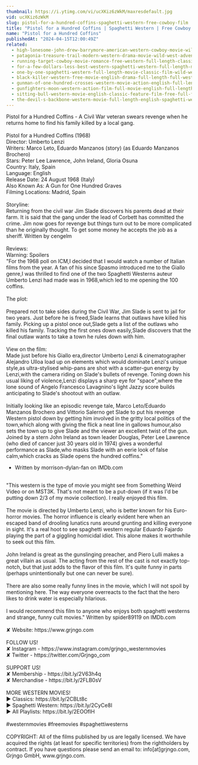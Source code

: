 ```yaml
---
thumbnail: https://i.ytimg.com/vi/ucXKiz6zWkM/maxresdefault.jpg
vid: ucXKiz6zWkM
slug: pistol-for-a-hundred-coffins-spaghetti-western-free-cowboy-film
title: "Pistol for a Hundred Coffins | Spaghetti Western | Free Cowboy Film"
name: "Pistol for a Hundred Coffins"
publishedAt: "2024-04-15T12:00:49Z"
related:
  - high-lonesome-john-drew-barrymore-american-western-cowboy-movie-wild-west-english
  - patagonia-treasure-trail-modern-western-drama-movie-wild-west-adventure-western-movies
  - running-target-cowboy-movie-romance-free-western-full-length-classic-movie
  - for-a-few-dollars-less-best-western-spaghetti-western-full-length-movie-wild-west
  - one-by-one-spaghetti-western-full-length-movie-classic-film-wild-west-cowboys
  - black-killer-western-free-movie-english-drama-full-length-full-western-film
  - gunman-of-one-hundred-crosses-western-movie-action-english-full-length
  - gunfighters-moon-western-action-film-full-movie-english-full-length-film-hd-1080p
  - sitting-bull-western-movie-english-classic-feature-film-free-full-flick-free-western-movies
  - the-devil-s-backbone-western-movie-full-length-english-spaghetti-western-cowboyfilm-watchfree
---
```


Pistol for a Hundred Coffins - A Civil War veteran swears revenge when he returns home to find his family killed by a local gang.<br />
<br />
Pistol for a Hundred Coffins (1968)<br />
Director: Umberto Lenzi<br />
Writers: Marco Leto, Eduardo Manzanos (story) (as Eduardo Manzanos Brochero)<br />
Stars: Peter Lee Lawrence, John Ireland, Gloria Osuna<br />
Country: Italy, Spain<br />
Language: English<br />
Release Date: 24 August 1968 (Italy) <br />
Also Known As: A Gun for One Hundred Graves <br />
Filming Locations: Madrid, Spain <br />
<br />
Storyline: <br />
Returning from the civil war Jim Slade discovers his parents dead at their farm. It is said that the gang under the lead of Corbett has committed the crime. Jim now goes for revenge but things turn out to be more complicated than he originally thought. To get some money he accepts the job as a sheriff. Written by cengelm<br />
<br />
Reviews: <br />
Warning: Spoilers<br />
"For the 1968 poll on ICM,I decided that I would watch a number of Italian films from the year. A fan of his since Spasmo introduced me to the Giallo genre,I was thrilled to find one of the two Spaghetti Westerns auteur Umberto Lenzi had made was in 1968,which led to me opening the 100 coffins.<br />
<br />
The plot:<br />
<br />
Prepared not to take sides during the Civil War, Jim Slade is sent to jail for two years. Just before he is freed,Slade learns that outlaws have killed his family. Picking up a pistol once out,Slade gets a list of the outlaws who killed his family. Tracking the first ones down easily,Slade discovers that the final outlaw wants to take a town he rules down with him.<br />
<br />
View on the film:<br />
Made just before his Giallo era,director Umberto Lenzi & cinematographer Alejandro Ulloa load up on elements which would dominate Lenzi's unique style,as ultra-stylised whip-pans are shot with a scatter-gun energy by Lenzi,with the camera riding on Slade's bullets of revenge. Toning down his usual liking of violence,Lenzi displays a sharp eye for "space",where the lone sound of Angelo Francesco Lavagnino's light Jazzy score builds anticipating to Slade's shootout with an outlaw.<br />
<br />
Initially looking like an episodic revenge tale, Marco Leto/Eduardo Manzanos Brochero and Vittorio Salerno get Slade to put his revenge Western pistol down by getting him involved in the gritty local politics of the town,which along with giving the flick a neat line in gallows humour,also sets the town up to give Slade and the viewer an excellent twist of the gun. Joined by a stern John Ireland as town leader Douglas, Peter Lee Lawrence (who died of cancer just 30 years old in 1974) gives a wonderful performance as Slade,who masks Slade with an eerie look of false calm,which cracks as Slade opens the hundred coffins." <br />
- Written by morrison-dylan-fan on IMDb.com<br />
<br />
"This western is the type of movie you might see from Something Weird Video or on MST3K. That's not meant to be a put-down (if it was I'd be putting down 2/3 of my movie collection). I really enjoyed this film.<br />
<br />
The movie is directed by Umberto Lenzi, who is better known for his Euro-horror movies. The horror influence is clearly evident here when an escaped band of drooling lunatics runs around grunting and killing everyone in sight. It's a real hoot to see spaghetti western regular Eduardo Fajardo playing the part of a giggling homicidal idiot. This alone makes it worthwhile to seek out this film.<br />
<br />
John Ireland is great as the gunslinging preacher, and Piero Lulli makes a great villain as usual. The acting from the rest of the cast is not exactly top-notch, but that just adds to the flavor of this film. It's quite funny in parts (perhaps unintentionally but one can never be sure).<br />
<br />
There are also some really funny lines in the movie, which I will not spoil by mentioning here. The way everyone overreacts to the fact that the hero likes to drink water is especially hilarious.<br />
<br />
I would recommend this film to anyone who enjoys both spaghetti westerns and strange, funny cult movies." Written by spider89119 on IMDb.com<br />
<br />
✘ Website: https://www.grjngo.com<br />
<br />
FOLLOW US!<br />
✘ Instagram - https://www.instagram.com/grjngo_westernmovies<br />
✘ Twitter - https://twitter.com/Grjngo_com<br />
<br />
SUPPORT US!<br />
✘ Membership - https://bit.ly/2V63h4q<br />
✘ Merchandise - https://bit.ly/2FLB0sV<br />
<br />
MORE WESTERN MOVIES! <br />
► Classics: https://bit.ly/2CBLt8c <br />
► Spaghetti Western: https://bit.ly/2CyCe8I <br />
► All Playlists: https://bit.ly/2EOOfIH <br />
<br />
#westernmovies #freemovies #spaghettiwesterns<br />
<br />
COPYRIGHT: All of the films published by us are legally licensed. We have acquired the rights (at least for specific territories) from the rightholders by contract. If you have questions please send an email to: info[at]grjngo.com, Grjngo GmbH, www.grjngo.com.